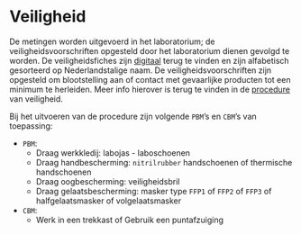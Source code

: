 # Veiligheid

De metingen worden uitgevoerd in het laboratorium; de veiligheidsvoorschriften opgesteld door het laboratorium dienen gevolgd te worden.
De veiligheidsfiches zijn [digitaal](https://drive.google.com/drive/folders/1WOp8fWH3CMoHbpN1TAxPrqUrT_GqTf02) terug te vinden en zijn alfabetisch gesorteerd op Nederlandstalige naam.
De veiligheidsvoorschriften zijn opgesteld om blootstelling aan of contact met gevaarlijke producten tot een minimum te herleiden.
Meer info hierover is terug te vinden in de [procedure](https://drive.google.com/drive/folders/1zHNxMmNSiZPfmPUYeq-kyidKq6xiVEdj) van veiligheid.

Bij het uitvoeren van de procedure zijn volgende `PBM`’s en `CBM`’s van toepassing:

- `PBM`:
    - Draag werkkledij: labojas - laboschoenen
    - Draag handbescherming: `nitrilrubber` handschoenen of thermische handschoenen
    - Draag oogbescherming: veiligheidsbril
    - Draag gelaatsbescherming: masker type `FFP1` of `FFP2` of `FFP3` of halfgelaatsmasker of volgelaatsmasker
- `CBM`:
    - Werk in een trekkast of Gebruik een puntafzuiging
